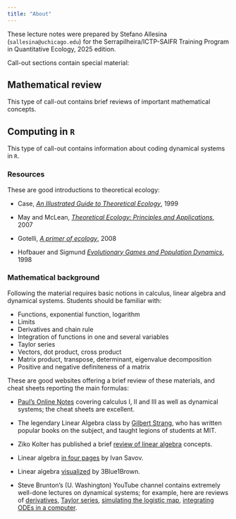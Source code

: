 ```yaml
---
title: "About"
---
```


These lecture notes were prepared by Stefano Allesina (`sallesina@uchicago.edu`) for the Serrapilheira/ICTP-SAIFR Training Program in Quantitative Ecology, 2025 edition. 

Call-out sections contain special material:

::: {.callout-note collapse="fales"}
## Mathematical review

This type of call-out contains brief reviews of important mathematical concepts.
:::

::: {.callout-tip collapse="false"}
## Computing in `R`

This type of call-out contains information about coding dynamical systems in `R`.
:::


### Resources

These are good introductions to theoretical ecology:

- Case, [*An Illustrated Guide to Theoretical Ecology*](https://global.oup.com/ushe/product/an-illustrated-guide-to-theoretical-ecology-9780195085129?cc=us&lang=en&), 1999

- May and McLean, [*Theoretical Ecology: Principles and Applications*](https://academic.oup.com/book/42041), 2007

- Gotelli, [*A primer of ecology*](https://global.oup.com/academic/product/a-primer-of-ecology-9780878933181?cc=us&lang=en&), 2008

- Hofbauer and Sigmund [*Evolutionary Games and Population Dynamics*](https://www.cambridge.org/core/books/evolutionary-games-and-population-dynamics/A8D94EBE6A16837E7CB3CED24E1948F8), 1998

### Mathematical background

Following the material requires basic notions in calculus, linear algebra and dynamical systems. Students should be familiar with:

- Functions, exponential function, logarithm
- Limits
- Derivatives and chain rule
- Integration of functions in one and several variables
- Taylor series
- Vectors, dot product, cross product
- Matrix product, transpose, determinant, eigenvalue decomposition
- Positive and negative definiteness of a matrix

These are good websites offering a brief review of these materials, and cheat sheets reporting the main formulas:

- [Paul's Online Notes](https://tutorial.math.lamar.edu/) covering calculus I, II and III as well as dynamical systems; the cheat sheets are excellent.

- The legendary Linear Algebra class by [Gilbert Strang](https://www.youtube.com/watch?v=7UJ4CFRGd-U&list=PLE7DDD91010BC51F8), who has written popular books on the subject, and taught legions of students at MIT.

- Ziko Kolter has published a brief [review of linear algebra](https://cs229.stanford.edu/section/cs229-linalg.pdf) concepts.

- Linear algebra [in four pages](https://minireference.com/static/tutorials/linear_algebra_in_4_pages.pdf) by  Ivan Savov.

- Linear algebra [visualized](https://www.3blue1brown.com/topics/linear-algebra) by 3Blue1Brown.

- Steve Brunton's (U. Washington) YouTube channel contains extremely well-done lectures on dynamical systems; for example, here are reviews of [derivatives](https://www.youtube.com/watch?v=-NhgElcA3K8), [Taylor series](https://www.youtube.com/watch?v=ebfOSDj4j3I), [simulating the logistic map](https://www.youtube.com/watch?v=_BvAkyuWhOI), [integrating ODEs in a computer](https://www.youtube.com/watch?v=W-wxKgjBDnc).
